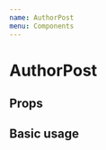 ```yaml
---
name: AuthorPost
menu: Components
---
```



# AuthorPost

## Props
<Props of={AuthorPost} />

## Basic usage

<Playground>
    <AuthorPost
        name="Name"
        image="https://picsum.photos/200/300"
        post="Lorem ipsum dolor sit, amet consectetur adipisicing elit. Voluptates hic tenetur natus quam voluptatem itaque vero velit quis consectetur tempore?"
        time="some time later"
    />
</Playground>
